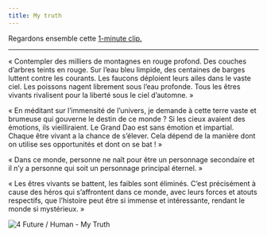 ---
title: My truth
---

Regardons ensemble cette [1-minute clip.](https://www.youtube.com/watch?v=dMTg-3mMdqw&list=PLTKbnePaeauV0FDvmvYakqI04goE0_3qz&index=44)

---

« Contempler des milliers de montagnes en rouge profond. Des couches d’arbres teints en rouge. Sur l’eau bleu limpide, des centaines de barges luttent contre les courants. Les faucons déploient leurs ailes dans le vaste ciel. Les poissons nagent librement sous l’eau profonde. Tous les êtres vivants rivalisent pour la liberté sous le ciel d’automne. »

« En méditant sur l’immensité de l’univers, je demande à cette terre vaste et brumeuse qui gouverne le destin de ce monde ? Si les cieux avaient des émotions, ils vieilliraient. Le Grand Dao est sans émotion et impartial. Chaque être vivant a la chance de s’élever. Cela dépend de la manière dont on utilise ses opportunités et dont on se bat ! »

« Dans ce monde, personne ne naît pour être un personnage secondaire et il n’y a personne qui soit un personnage principal éternel. »

« Les êtres vivants se battent, les faibles sont éliminés. C’est précisément à cause des héros qui s’affrontent dans ce monde, avec leurs forces et atouts respectifs, que l’histoire peut être si immense et intéressante, rendant le monde si mystérieux. »

![4 Future / Human - My Truth](/images/future/4-Future-&-Human-My-Truth.JPG)